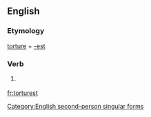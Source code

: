 ==English==

===Etymology===
[[torture]] + [[-est]]

===Verb===
{{en-verb form}}

# {{context|archaic}} {{form of|Second-person singular simple present form|torture}}

[[Category:English second-person singular forms]]

[[fr:torturest]]